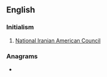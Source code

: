 ==English==

===Initialism===
{{en-initialism}}

# [[w:National Iranian American Council|National Iranian American Council]]

===Anagrams===
* {{anagrams|en|Cain|Inca|Nica|inca}}